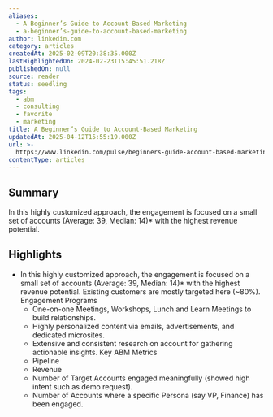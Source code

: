 ```yaml
---
aliases:
  - A Beginner’s Guide to Account-Based Marketing
  - a-beginner’s-guide-to-account-based-marketing
author: linkedin.com
category: articles
createdAt: 2025-02-09T20:38:35.000Z
lastHighlightedOn: 2024-02-23T15:45:51.218Z
publishedOn: null
source: reader
status: seedling
tags:
  - abm
  - consulting
  - favorite
  - marketing
title: A Beginner’s Guide to Account-Based Marketing
updatedAt: 2025-04-12T15:55:19.000Z
url: >-
  https://www.linkedin.com/pulse/beginners-guide-account-based-marketing-abm-factors-ai/
contentType: articles
---
```

## Summary

In this highly customized approach, the engagement is focused on a small set of accounts (Average: 39, Median: 14)* with the highest revenue potential.

## Highlights

- In this highly customized approach, the engagement is focused on a small set of accounts (Average: 39, Median: 14)* with the highest revenue potential. Existing customers are mostly targeted here (~80%).
  Engagement Programs
  - One-on-one Meetings, Workshops, Lunch and Learn Meetings to build relationships.
  - Highly personalized content via emails, advertisements, and dedicated microsites.
  - Extensive and consistent research on account for gathering actionable insights.
  Key ABM Metrics
  - Pipeline
  - Revenue
  - Number of Target Accounts engaged meaningfully (showed high intent such as demo request).
  - Number of Accounts where a specific Persona (say VP, Finance) has been engaged.
